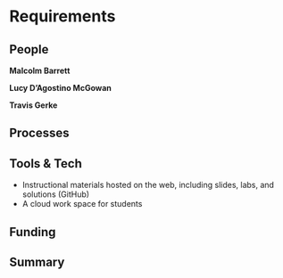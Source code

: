 # Requirements

## People

**Malcolm Barrett**

**Lucy D'Agostino McGowan**

**Travis Gerke**

## Processes

<!-- 
What processes need to be put in place e.g. codes of conduct, regular ISC meetings, handover to the community at large?
-->

## Tools & Tech

* Instructional materials hosted on the web, including slides, labs, and solutions (GitHub)
* A cloud work space for students

<!--
What is going to be needed to deliver this project? 

Will cloud computing be used - if yes are there are necessary components that will be deciding factors between providers?

Are there tools or tech that don't exist that will be produced to facilitate the project?
-->

## Funding
<!-- 
[TO DO] THE GUIDANCE IS PRETTY UNCLEAR, ESP IN LIGHT OF GABOR'S PROPOSAL VS AWARD SIZE

-->

## Summary
<!--
A summary of the requirements that contextualises the costs
-->